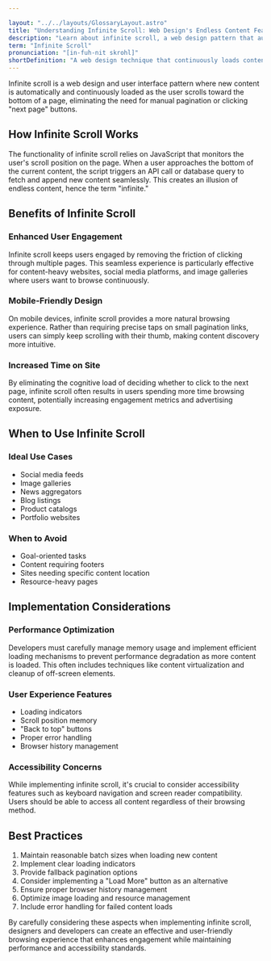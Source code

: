 ```yaml
---

layout: "../../layouts/GlossaryLayout.astro"
title: "Understanding Infinite Scroll: Web Design's Endless Content Feature"
description: "Learn about infinite scroll, a web design pattern that automatically loads content as users scroll down, enhancing engagement and user experience."
term: "Infinite Scroll"
pronunciation: "[in-fuh-nit skrohl]"
shortDefinition: "A web design technique that continuously loads content as users scroll down a page, creating a seamless browsing experience without pagination."
---
```


Infinite scroll is a web design and user interface pattern where new content is automatically and continuously loaded as the user scrolls toward the bottom of a page, eliminating the need for manual pagination or clicking "next page" buttons.

## How Infinite Scroll Works

The functionality of infinite scroll relies on JavaScript that monitors the user's scroll position on the page. When a user approaches the bottom of the current content, the script triggers an API call or database query to fetch and append new content seamlessly. This creates an illusion of endless content, hence the term "infinite."

## Benefits of Infinite Scroll

### Enhanced User Engagement
Infinite scroll keeps users engaged by removing the friction of clicking through multiple pages. This seamless experience is particularly effective for content-heavy websites, social media platforms, and image galleries where users want to browse continuously.

### Mobile-Friendly Design
On mobile devices, infinite scroll provides a more natural browsing experience. Rather than requiring precise taps on small pagination links, users can simply keep scrolling with their thumb, making content discovery more intuitive.

### Increased Time on Site
By eliminating the cognitive load of deciding whether to click to the next page, infinite scroll often results in users spending more time browsing content, potentially increasing engagement metrics and advertising exposure.

## When to Use Infinite Scroll

### Ideal Use Cases
- Social media feeds
- Image galleries
- News aggregators
- Blog listings
- Product catalogs
- Portfolio websites

### When to Avoid
- Goal-oriented tasks
- Content requiring footers
- Sites needing specific content location
- Resource-heavy pages

## Implementation Considerations

### Performance Optimization
Developers must carefully manage memory usage and implement efficient loading mechanisms to prevent performance degradation as more content is loaded. This often includes techniques like content virtualization and cleanup of off-screen elements.

### User Experience Features
- Loading indicators
- Scroll position memory
- "Back to top" buttons
- Proper error handling
- Browser history management

### Accessibility Concerns
While implementing infinite scroll, it's crucial to consider accessibility features such as keyboard navigation and screen reader compatibility. Users should be able to access all content regardless of their browsing method.

## Best Practices

1. Maintain reasonable batch sizes when loading new content
2. Implement clear loading indicators
3. Provide fallback pagination options
4. Consider implementing a "Load More" button as an alternative
5. Ensure proper browser history management
6. Optimize image loading and resource management
7. Include error handling for failed content loads

By carefully considering these aspects when implementing infinite scroll, designers and developers can create an effective and user-friendly browsing experience that enhances engagement while maintaining performance and accessibility standards.